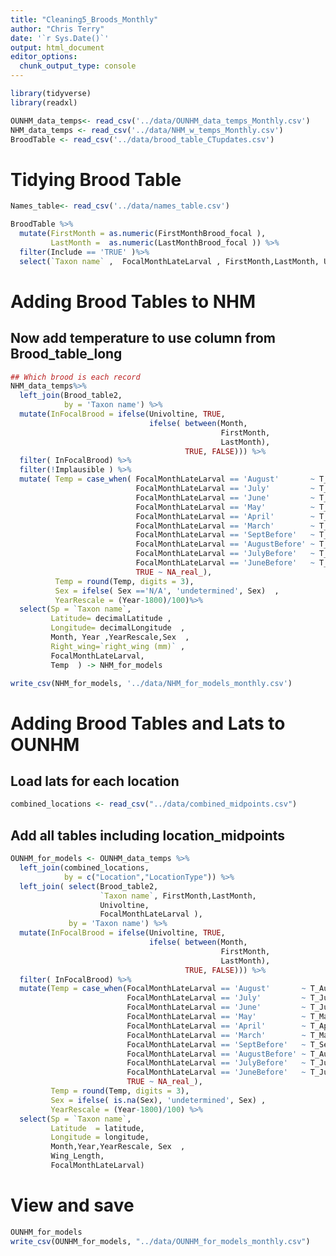 ```yaml
---
title: "Cleaning5_Broods_Monthly"
author: "Chris Terry"
date: '`r Sys.Date()`'
output: html_document
editor_options: 
  chunk_output_type: console
---
```


```R
library(tidyverse)
library(readxl)

OUNHM_data_temps<- read_csv('../data/OUNHM_data_temps_Monthly.csv')
NHM_data_temps <- read_csv('../data/NHM_w_temps_Monthly.csv')
BroodTable <- read_csv('../data/brood_table_CTupdates.csv')
```

# Tidying Brood Table

```r
Names_table<- read_csv('../data/names_table.csv')

BroodTable %>%
  mutate(FirstMonth = as.numeric(FirstMonthBrood_focal ),
         LastMonth =  as.numeric(LastMonthBrood_focal )) %>%
  filter(Include == 'TRUE' )%>%
  select(`Taxon name` ,  FocalMonthLateLarval , FirstMonth,LastMonth, Univoltine )-> Brood_table2

```

# Adding Brood Tables to NHM
## Now add temperature to use column from   Brood_table_long
```r
## Which brood is each record
NHM_data_temps%>%
  left_join(Brood_table2, 
            by = 'Taxon name') %>%
  mutate(InFocalBrood = ifelse(Univoltine, TRUE, 
                               ifelse( between(Month,
                                               FirstMonth,
                                               LastMonth),
                                       TRUE, FALSE))) %>%
  filter( InFocalBrood) %>% 
  filter(!Implausible ) %>%
  mutate( Temp = case_when( FocalMonthLateLarval == 'August'       ~ T_August      ,
                            FocalMonthLateLarval == 'July'         ~ T_July        ,
                            FocalMonthLateLarval == 'June'         ~ T_June        ,  
                            FocalMonthLateLarval == 'May'          ~ T_May         ,
                            FocalMonthLateLarval == 'April'        ~ T_April       ,  
                            FocalMonthLateLarval == 'March'        ~ T_March       ,  
                            FocalMonthLateLarval == 'SeptBefore'   ~ T_SeptBefore  ,  
                            FocalMonthLateLarval == 'AugustBefore' ~ T_AugustBefore,  
                            FocalMonthLateLarval == 'JulyBefore'   ~ T_JulyBefore  ,  
                            FocalMonthLateLarval == 'JuneBefore'   ~ T_JuneBefore  ,  
                            TRUE ~ NA_real_),
          Temp = round(Temp, digits = 3),
          Sex = ifelse( Sex =='N/A', 'undetermined', Sex)  ,
          YearRescale = (Year-1800)/100)%>%
  select(Sp = `Taxon name`,
         Latitude= decimalLatitude ,
         Longitude= decimalLongitude  ,
         Month, Year ,YearRescale,Sex  , 
         Right_wing=`right_wing (mm)` ,
         FocalMonthLateLarval,
         Temp  ) -> NHM_for_models

write_csv(NHM_for_models, '../data/NHM_for_models_monthly.csv')

```

# Adding Brood Tables and Lats to OUNHM

## Load lats for each location
```r
combined_locations <- read_csv("../data/combined_midpoints.csv")
```

## Add all tables including location_midpoints
```r
OUNHM_for_models <- OUNHM_data_temps %>%
  left_join(combined_locations,
            by = c("Location","LocationType")) %>%
  left_join( select(Brood_table2,
                    `Taxon name`, FirstMonth,LastMonth,
                    Univoltine,
                    FocalMonthLateLarval ),
             by = 'Taxon name') %>%
  mutate(InFocalBrood = ifelse(Univoltine, TRUE, 
                               ifelse( between(Month,
                                               FirstMonth,
                                               LastMonth),
                                       TRUE, FALSE))) %>%
  filter( InFocalBrood) %>% 
  mutate(Temp = case_when(FocalMonthLateLarval == 'August'       ~ T_August      ,
                          FocalMonthLateLarval == 'July'         ~ T_July        ,
                          FocalMonthLateLarval == 'June'         ~ T_June        ,
                          FocalMonthLateLarval == 'May'          ~ T_May         ,
                          FocalMonthLateLarval == 'April'        ~ T_April       ,
                          FocalMonthLateLarval == 'March'        ~ T_March       ,
                          FocalMonthLateLarval == 'SeptBefore'   ~ T_SeptBefore  ,
                          FocalMonthLateLarval == 'AugustBefore' ~ T_AugustBefore,
                          FocalMonthLateLarval == 'JulyBefore'   ~ T_JulyBefore  ,
                          FocalMonthLateLarval == 'JuneBefore'   ~ T_JuneBefore  ,
                          TRUE ~ NA_real_),
         Temp = round(Temp, digits = 3),
         Sex = ifelse( is.na(Sex), 'undetermined', Sex) ,
         YearRescale = (Year-1800)/100) %>%
  select(Sp = `Taxon name`,
         Latitude  = latitude,
         Longitude = longitude,
         Month,Year,YearRescale, Sex  , 
         Wing_Length,
         FocalMonthLateLarval)
```

# View and save
```r
OUNHM_for_models
write_csv(OUNHM_for_models, "../data/OUNHM_for_models_monthly.csv")
```

